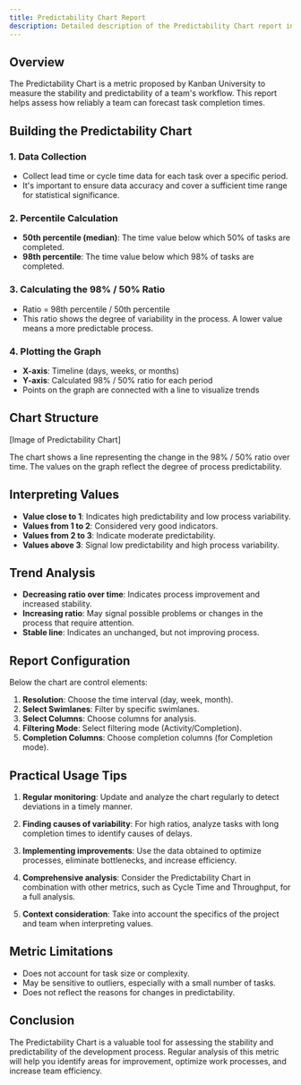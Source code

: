 ```yaml
---
title: Predictability Chart Report
description: Detailed description of the Predictability Chart report in Jira Metrics Plugin, its construction and interpretation.
---
```


## Overview

The Predictability Chart is a metric proposed by Kanban University to measure the stability and predictability of a team's workflow. This report helps assess how reliably a team can forecast task completion times.

## Building the Predictability Chart

### 1. Data Collection

- Collect lead time or cycle time data for each task over a specific period.
- It's important to ensure data accuracy and cover a sufficient time range for statistical significance.

### 2. Percentile Calculation

- **50th percentile (median)**: The time value below which 50% of tasks are completed.
- **98th percentile**: The time value below which 98% of tasks are completed.

### 3. Calculating the 98% / 50% Ratio

- Ratio = 98th percentile / 50th percentile
- This ratio shows the degree of variability in the process. A lower value means a more predictable process.

### 4. Plotting the Graph

- **X-axis**: Timeline (days, weeks, or months)
- **Y-axis**: Calculated 98% / 50% ratio for each period
- Points on the graph are connected with a line to visualize trends

## Chart Structure

[Image of Predictability Chart]

The chart shows a line representing the change in the 98% / 50% ratio over time. The values on the graph reflect the degree of process predictability.

## Interpreting Values

- **Value close to 1**: Indicates high predictability and low process variability.
- **Values from 1 to 2**: Considered very good indicators.
- **Values from 2 to 3**: Indicate moderate predictability.
- **Values above 3**: Signal low predictability and high process variability.

## Trend Analysis

- **Decreasing ratio over time**: Indicates process improvement and increased stability.
- **Increasing ratio**: May signal possible problems or changes in the process that require attention.
- **Stable line**: Indicates an unchanged, but not improving process.

## Report Configuration

Below the chart are control elements:

1. **Resolution**: Choose the time interval (day, week, month).
2. **Select Swimlanes**: Filter by specific swimlanes.
3. **Select Columns**: Choose columns for analysis.
4. **Filtering Mode**: Select filtering mode (Activity/Completion).
5. **Completion Columns**: Choose completion columns (for Completion mode).

## Practical Usage Tips

1. **Regular monitoring**: Update and analyze the chart regularly to detect deviations in a timely manner.

2. **Finding causes of variability**: For high ratios, analyze tasks with long completion times to identify causes of delays.

3. **Implementing improvements**: Use the data obtained to optimize processes, eliminate bottlenecks, and increase efficiency.

4. **Comprehensive analysis**: Consider the Predictability Chart in combination with other metrics, such as Cycle Time and Throughput, for a full analysis.

5. **Context consideration**: Take into account the specifics of the project and team when interpreting values.

## Metric Limitations

- Does not account for task size or complexity.
- May be sensitive to outliers, especially with a small number of tasks.
- Does not reflect the reasons for changes in predictability.

## Conclusion

The Predictability Chart is a valuable tool for assessing the stability and predictability of the development process. Regular analysis of this metric will help you identify areas for improvement, optimize work processes, and increase team efficiency.
